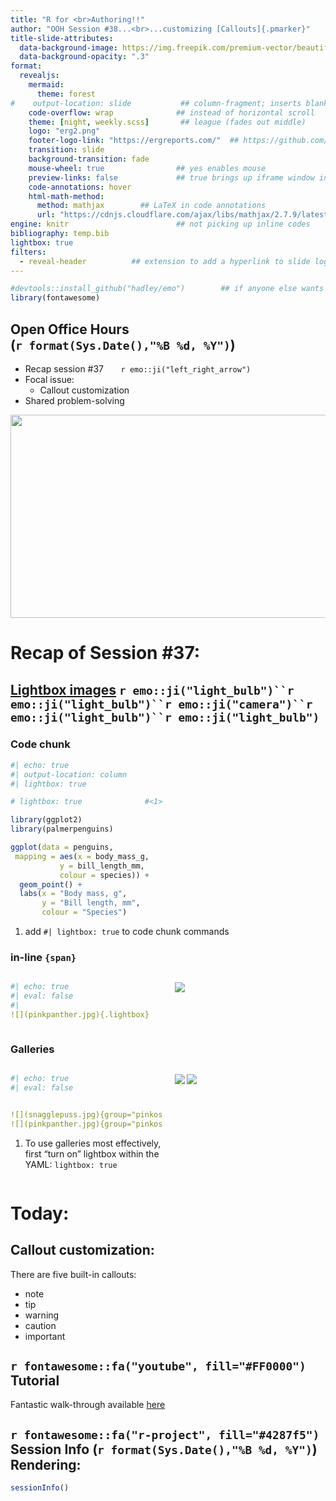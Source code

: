 ```yaml
---
title: "R for <br>Authoring!!" 
author: "OOH Session #38...<br>...customizing [Callouts]{.pmarker}" 
title-slide-attributes: 
  data-background-image: https://img.freepik.com/premium-vector/beautiful-woman-with-megaphone-pop-art-retro-vector-illustration_113655-177.jpg
  data-background-opacity: ".3"
format:
  revealjs:
    mermaid:
      theme: forest
#    output-location: slide           ## column-fragment; inserts blank 2nd slide
    code-overflow: wrap              ## instead of horizontal scroll
    theme: [night, weekly.scss]       ## league (fades out middle)
    logo: "erg2.png"
    footer-logo-link: "https://ergreports.com/"  ## https://github.com/shafayetShafee/reveal-header#readme
    transition: slide
    background-transition: fade
    mouse-wheel: true                ## yes enables mouse
    preview-links: false             ## true brings up iframe window instead of "site"
    code-annotations: hover 
    html-math-method: 
      method: mathjax        ## LaTeX in code annotations
      url: "https://cdnjs.cloudflare.com/ajax/libs/mathjax/2.7.9/latest.js?config=TeX-MML-AM_CHTML"
engine: knitr                        ## not picking up inline codes
bibliography: temp.bib
lightbox: true
filters: 
  - reveal-header          ## extension to add a hyperlink to slide logo
---
```


```r
#devtools::install_github("hadley/emo")        ## if anyone else wants to render
library(fontawesome)
```

## Open Office Hours <br>(`r format(Sys.Date(),"%B %d, %Y")`)

::: {layout="[80,20]"}
::: first-column
-   Recap session #37&nbsp;&nbsp;&nbsp;&nbsp;&nbsp;&nbsp;&nbsp;`r emo::ji("left_right_arrow")`
-   Focal issue:
    - [Callout]{.pmarker} customization
-   Shared problem-solving
:::

::: second-column
:::
:::

![](img/title37.JPG){.absolute top="170" right="-120" width="600" height="325"}

# Recap of Session #37: 

## [[Lightbox]{.lbox} images](https://quarto.org/docs/output-formats/html-lightbox-figures.html) `r emo::ji("light_bulb")``r emo::ji("light_bulb")``r emo::ji("camera")``r emo::ji("light_bulb")``r emo::ji("light_bulb")`

::: {.panel-tabset}

### Code chunk

```r
#| echo: true
#| output-location: column
#| lightbox: true

# lightbox: true              #<1>

library(ggplot2)
library(palmerpenguins)

ggplot(data = penguins,
 mapping = aes(x = body_mass_g, 
           y = bill_length_mm, 
           colour = species)) +
  geom_point() +
  labs(x = "Body mass, g", 
       y = "Bill length, mm", 
       colour = "Species") 

```
1. add `#| lightbox: true` to code chunk commands

### in-line `{span}`

:::: {.columns}
::: {.column width="50%"}

```yaml
#| echo: true
#| eval: false
#| 
![](pinkpanther.jpg){.lightbox}
```

:::

::: {.column width="50%"}

![](https://i.pinimg.com/736x/01/ff/45/01ff45cc072005ce57c8b4b1e3b3a676.jpg){.lightbox}

:::
::::

### Galleries

:::: {.columns}
::: {.column width="50%"}

```yaml
#| echo: true
#| eval: false


![](snagglepuss.jpg){group="pinkos"}      #<1>
![](pinkpanther.jpg){group="pinkos"}
```
1. To use galleries most effectively, first "turn on" lightbox within the YAML: `lightbox: true`


:::

::: {.column width="50%"}

![](https://cdn.hanna-barberawiki.com/thumb/b/b9/Snagglepuss_Lion.png/300px-Snagglepuss_Lion.png){group="pinkos"} 
![](https://i.pinimg.com/736x/01/ff/45/01ff45cc072005ce57c8b4b1e3b3a676.jpg){group="pinkos"}

:::
::::


:::

# Today: 

## [Callout]{.pmarker} customization:

:::{.callout-note}
There are five built-in callouts:  

+ note  
+ tip  
+ warning   
+ caution
+ important
:::

:::{.callout-tip}
## `r fontawesome::fa("youtube", fill="#FF0000")` Tutorial

Fantastic walk-through available [here](https://www.youtube.com/watch?v=DDQO_3R-q74)
:::


## `r fontawesome::fa("r-project", fill="#4287f5")` Session Info (`r format(Sys.Date(),"%B %d, %Y")`) Rendering:

```r
sessionInfo()
```



